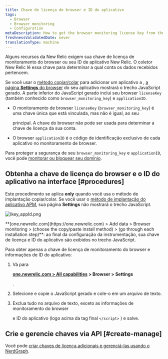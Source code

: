 ```yaml
---
title: Chave de licença do browser e ID do aplicativo
tags:
  - Browser
  - Browser monitoring
  - Configuration
metaDescription: How to get the browser monitoring license key from the UI.
freshnessValidatedDate: never
translationType: machine
---
```



Alguns recursos da New Relic exigem sua chave de licença de monitoramento do browser ou seu ID de aplicativo New Relic. O coletor New Relic lê essa chave para determinar a qual conta os dados recebidos pertencem.

Se você usar o [método copiar/colar](/docs/browser/new-relic-browser/installation-configuration/adding-apps-new-relic-browser#copy-paste-app) para adicionar um aplicativo a <InlinePopover type="browser"/>, [a página <DNT>**Settings**</DNT> do browser](/docs/browser/new-relic-browser/installation-configuration/browser-settings-ui-options-browser-monitoring) do seu aplicativo mostrará o trecho JavaScript gerado. A parte inferior do JavaScript gerado inclui seu browser `licenseKey` (também conhecido como `browser_monitoring_key`) e `applicationID`.

* O monitoramento de browser `licenseKey` (`browser_monitoring_key`) é uma chave única que está vinculada, mas não é igual, ao seu

  <InlinePopover type="licenseKey"/>

  principal. A chave do browser não pode ser usada para determinar a chave de licença da sua conta.

* O browser `applicationID` é o código de identificação exclusivo de cada aplicativo no monitoramento de browser.

Para proteger a segurança de seu `browser_monitoring_key` e `applicationID`, você pode [monitorar ou bloquear seu domínio](/docs/browser/new-relic-browser/installation-configuration/monitor-or-block-specific-domains).

## Obtenha a chave de licença do browser e o ID do aplicativo na interface [#procedures]

Este procedimento se aplica <DNT>**only**</DNT> quando você usa o método de implantação copiar/colar. Se você usar o [método de implantação do aplicativo APM](/docs/browser/new-relic-browser/installation-configuration/adding-apps-new-relic-browser), sua página <DNT>**Settings**</DNT> não mostrará o trecho JavaScript.

<img
  title="lkey_appId.png"
  alt="lkey_appId.png"
  src={browserLicenseAppKey}
/>

<figcaption>
  <DNT>**[one.newrelic.com](https://one.newrelic.com) > Add data > Browser monitoring > (choose the copy/paste install method) > (go through each installation step)**</DNT>: ao final da configuração da instrumentação, sua chave de licença e ID do aplicativo são exibidos no trecho JavaScript.
</figcaption>

Para obter apenas a chave de licença de monitoramento do browser e informações de ID do aplicativo:

1. Vá para

   <DNT>**[one.newrelic.com > All capabilities](https://one.newrelic.com/all-capabilities) > Browser > Settings**</DNT>

   .

2. Selecione e copie o JavaScript gerado e cole-o em um arquivo de texto.

3. Exclua tudo no arquivo de texto, exceto as informações de monitoramento do browser

   <InlinePopover type="licenseKey"/>

   e ID do aplicativo (logo acima da tag final `</script>` ) e salve.

## Crie e gerencie chaves via API [#create-manage]

Você pode [criar chaves de licença adicionais e gerenciá-las usando o NerdGraph](/docs/apis/nerdgraph/examples/use-nerdgraph-manage-license-keys-personal-api-keys).
